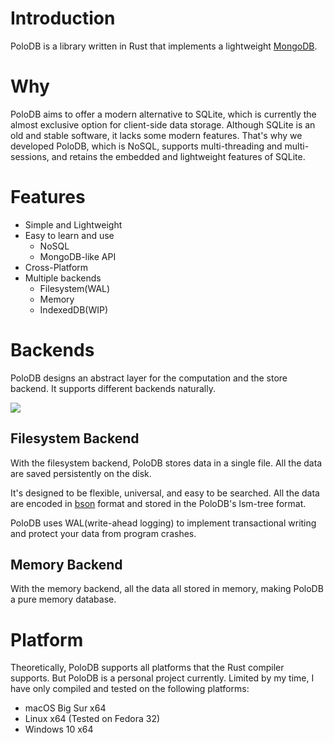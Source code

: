 # Introduction

PoloDB is a library written in Rust
that implements a lightweight [MongoDB](https://www.mongodb.com/).

# Why

PoloDB aims to offer a modern alternative to SQLite, which is currently the almost exclusive option for client-side data storage.
Although SQLite is an old and stable software, it lacks some modern features.
That's why we developed PoloDB, which is NoSQL, supports multi-threading and multi-sessions,
and retains the embedded and lightweight features of SQLite.

# Features

- Simple and Lightweight
- Easy to learn and use
  - NoSQL
  - MongoDB-like API
- Cross-Platform
- Multiple backends
  - Filesystem(WAL)
  - Memory
  - IndexedDB(WIP)

# Backends

PoloDB designs an abstract layer for the computation and the store backend.
It supports different backends naturally.

![](./backend.png)

## Filesystem Backend

With the filesystem backend, PoloDB stores data in a single file.
All the data are saved persistently on the disk.

It's designed to be flexible, universal, and easy to be searched.
All the data are encoded in [bson](http://bsonspec.org/) format and stored in the PoloDB's lsm-tree format.

PoloDB uses WAL(write-ahead logging) to implement transactional writing and protect your data from program crashes.

## Memory Backend

With the memory backend, all the data all stored in memory, making PoloDB a pure memory database.

# Platform

Theoretically, PoloDB supports all platforms that the Rust compiler
supports.
But PoloDB is a personal project currently.
Limited by my time, I have only compiled and tested on the following platforms:

- macOS Big Sur x64
- Linux x64 (Tested on Fedora 32)
- Windows 10 x64
